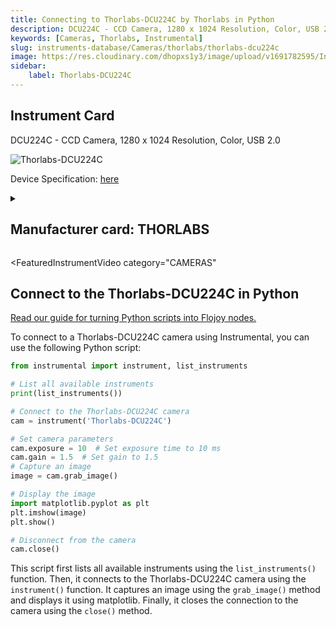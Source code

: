 ```yaml
---
title: Connecting to Thorlabs-DCU224C by Thorlabs in Python
description: DCU224C - CCD Camera, 1280 x 1024 Resolution, Color, USB 2.0
keywords: [Cameras, Thorlabs, Instrumental] 
slug: instruments-database/Cameras/thorlabs/thorlabs-dcu224c 
image: https://res.cloudinary.com/dhopxs1y3/image/upload/v1691782595/Instruments/Cameras/Thorlabs---DCU224C/Thorlabs---DCU224C.jpg
sidebar:
    label: Thorlabs-DCU224C 
---
```



## Instrument Card

DCU224C - CCD Camera, 1280 x 1024 Resolution, Color, USB 2.0 

![Thorlabs-DCU224C](https://res.cloudinary.com/dhopxs1y3/image/upload/v1691782595/Instruments/Cameras/Thorlabs---DCU224C/Thorlabs---DCU224C.jpg)

Device Specification: [here](https://www.thorlabs.com/_sd.cfm?fileName=ITN000493-D02.pdf&partNumber=DCU224C)

<details style={{ marginTop: "15px"}}>
<summary><h2 style={{display:'inline'}}>Manufacturer card: THORLABS</h2></summary>

![THORLABS](https://res.cloudinary.com/dhopxs1y3/image/upload/v1692126009/Instruments/Vendor%20Logos/Thorlabs.png)

Thorlabs, Inc. is an American privately held optical equipment company headquartered in Newton, New Jersey. The company was founded in 1989 by Alex Cable, who serves as its current president and CEO. As of 2018, Thorlabs has annual sales of approximately $500 million.

- Headquarters: USA
- Yearly Revenue (millions, USD): 550
- Vendor Website: [here](https://www.thorlabs.com/)

</details>


<FeaturedInstrumentVideo
  category="CAMERAS"
></FeaturedInstrumentVideo>

## Connect to the Thorlabs-DCU224C in Python

[Read our guide for turning Python scripts into Flojoy nodes.](https://docs.flojoy.ai/contribution/blocks/custom-flojoy-block/)



<Tabs>
<TabItem value="Flojoy" label="Flojoy" className="flojoy-instrument-tabs">

<SectionsCard category="CAMERAS" manufacturer="Thorlabs"></SectionsCard>

</TabItem>
<TabItem value="Instrumental" label="Instrumental">

To connect to a Thorlabs-DCU224C camera using Instrumental, you can use the following Python script:

```python
from instrumental import instrument, list_instruments

# List all available instruments
print(list_instruments())

# Connect to the Thorlabs-DCU224C camera
cam = instrument('Thorlabs-DCU224C')

# Set camera parameters
cam.exposure = 10  # Set exposure time to 10 ms
cam.gain = 1.5  # Set gain to 1.5
# Capture an image
image = cam.grab_image()

# Display the image
import matplotlib.pyplot as plt
plt.imshow(image)
plt.show()

# Disconnect from the camera
cam.close()
```

This script first lists all available instruments using the `list_instruments()` function. Then, it connects to the Thorlabs-DCU224C camera using the `instrument()` function. It captures an image using the `grab_image()` method and displays it using matplotlib. Finally, it closes the connection to the camera using the `close()` method.

</TabItem>
</Tabs>